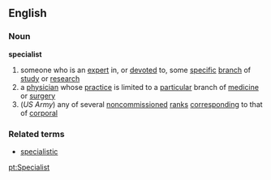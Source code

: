 ==English==
===Noun===
'''specialist'''
{{wikipedia}}
# someone who is an [[expert]] in, or [[devoted]] to, some [[specific]] [[branch]] of [[study]] or [[research]]
# a [[physician]] whose [[practice]] is limited to a [[particular]] branch of [[medicine]] or [[surgery]]
#(''US Army'') any of several [[noncommissioned]] [[rank]]s [[correspond]]ing to that of [[corporal]]

===Related terms===
*[[specialistic]]

[[pt:Specialist]]